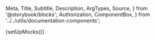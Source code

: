   Meta,
  Title,
  Subtitle,
  Description,
  ArgTypes,
  Source,
} from '@storybook/blocks';
  Authorization,
  ComponentBox,
} from '../../utils/documentation-components';

{setUpMocks()}

<Meta
  title="Merchant Tools/Payments List"
  Components="justifi-payments-list"
  of={JustifiPaymentsList}
/>

<Title />

---

Component to render a formated list of payments for the requested account.

# Index

---

- [Props, events and methods](#props-events-and-methods)
- [authorization](#authorization)
- [Events usage](#events-usage)
- [Styling](#styling)

# Props, events and methods

---

<ArgTypes exclude={['Theme']} />

<Authorization
  actions={['read', 'write']}
  entity="account"
  identification="account_id"
/>

# Events usage

---

All table components emit an event when a row is clicked with the necessary information to call the appropriate `Details` component for that entity.

<Source dark language="html" code={codeExampleEventHandling} />

# Example Usage

---

<ComponentBox>
  <justifi-payments-list account-id="123" auth-token="123abc" />
</ComponentBox>

---

<Source dark language="html" code={codeExampleFull} />

